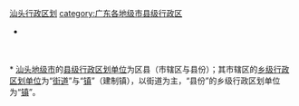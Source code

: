 {{Catnav|...|中国各省行政区划|广东行政区划|广东地级市|汕头|汕头行政区划}}
{{Catnav|...|中国各省行政区划|广东行政区划|广东县级行政区|广东各地级市县级行政区}}

[[category:汕头行政区划|]]
[[category:广东各地级市县级行政区|category:广东各地级市县级行政区]]

* {{catmore|汕头市|广东省汕头市}}
<br>{{hideh
|Head = [[汕头市|汕头]][[:Category:汕头区县|各区县]]所辖[[:Category:汕头街道_(行政区划)|街道]]与[[:Category:汕头建制镇|镇]]
|FrameStyle   = border:solid 1px #000080;
|HeadStyle    = text-align:center;background:transparent;
|ContentStyle = background: #99CCFF;
}}<br>
* [[汕头市|汕头地级市]]的[[县级行政区|县级行政区划单位]]为区县（市辖区与县份）；其市辖区的[[乡级行政区划|乡级行政区划单位]]为“[[街道_(行政区划)|街道]]”与“[[镇|镇]]”（建制镇），以街道为主，“县份”的乡级行政区划单位为“[[镇|镇]]”。
{{乡级行政区划分类说明}}<br>
{{汕头市金平区行政区划|state =expanded}}<br>
{{汕头市濠江区行政区划|state =expanded}}<br>
{{汕头市龙湖区行政区划|state =expanded}}<br>
{{汕头市潮阳区行政区划|state =expanded}}<br>
{{汕头市潮南区行政区划|state =expanded}}<br>
{{汕头市澄海区行政区划|state =expanded}}<br>
{{广东省南澳县行政区划|state =expanded}}
{{hidef}}